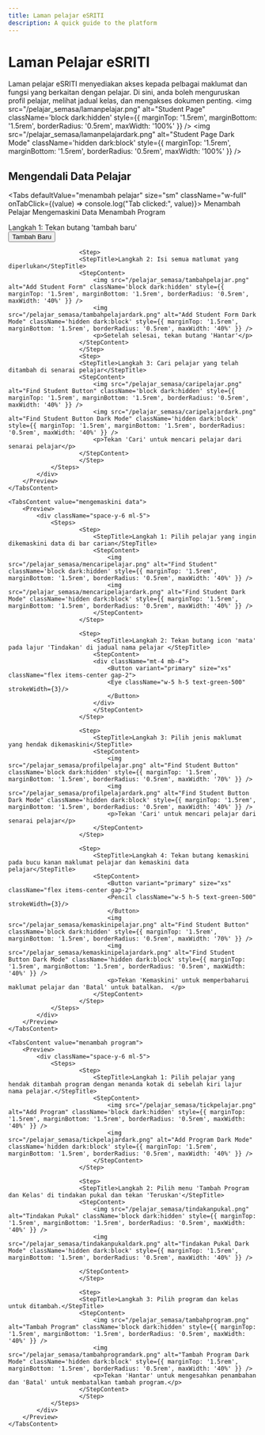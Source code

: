```yaml
---
title: Laman pelajar eSRITI 
description: A quick guide to the platform
---
```


# Laman Pelajar eSRITI
Laman pelajar eSRITI menyediakan akses kepada pelbagai maklumat dan fungsi yang berkaitan dengan pelajar. Di sini, anda boleh menguruskan profil pelajar, melihat jadual kelas, dan mengakses dokumen penting.
<img src="/pelajar_semasa/lamanpelajar.png" alt="Student Page" className='block dark:hidden' style={{ marginTop: '1.5rem', marginBottom: '1.5rem', borderRadius: '0.5rem', maxWidth: '100%' }} />
<img src="/pelajar_semasa/lamanpelajardark.png" alt="Student Page Dark Mode" className='hidden dark:block' style={{ marginTop: '1.5rem', marginBottom: '1.5rem', borderRadius: '0.5rem', maxWidth: '100%' }} />


## Mengendali Data Pelajar

<Tabs defaultValue="menambah pelajar" size="sm" className="w-full" onTabClick={(value) => console.log("Tab clicked:", value)}>
  <TabsList className="grid grid-cols-2 sm:grid-cols-4 w-full gap-5 text-center">
    <Tab value="menambah pelajar" className="min-w-0 truncate">Menambah Pelajar</Tab>
    <Tab value="mengemaskini data" className="min-w-0 truncate">Mengemaskini Data</Tab>
    <Tab value="menambah program" className="min-w-0 truncate">Menambah Program</Tab>
   </TabsList>
    <TabsContent value="menambah pelajar">
        <Preview>
            <div className="space-y-6 ml-5"> 
                <Steps>
                        <Step>
                            <StepTitle>Langkah 1: Tekan butang 'tambah baru'</StepTitle>
                            <StepContent>
                            <div className="mt-4 mb-4">
                                <Button variant="primary" size="xs" className="flex items-center gap-2">
                                <Plus className="w-3 h-3" />
                                Tambah Baru
                                </Button>
                            </div>
                            </StepContent>
                        </Step>

                        <Step>
                        <StepTitle>Langkah 2: Isi semua matlumat yang diperlukan</StepTitle>
                        <StepContent>
                            <img src="/pelajar_semasa/tambahpelajar.png" alt="Add Student Form" className='block dark:hidden' style={{ marginTop: '1.5rem', marginBottom: '1.5rem', borderRadius: '0.5rem', maxWidth: '40%' }} />
                            <img src="/pelajar_semasa/tambahpelajardark.png" alt="Add Student Form Dark Mode" className='hidden dark:block' style={{ marginTop: '1.5rem', marginBottom: '1.5rem', borderRadius: '0.5rem', maxWidth: '40%' }} />
                            <p>Setelah selesai, tekan butang 'Hantar'</p>
                        </StepContent>
                        </Step>
                        <Step>
                        <StepTitle>Langkah 3: Cari pelajar yang telah ditambah di senarai pelajar</StepTitle>
                        <StepContent>
                            <img src="/pelajar_semasa/caripelajar.png" alt="Find Student Button" className='block dark:hidden' style={{ marginTop: '1.5rem', marginBottom: '1.5rem', borderRadius: '0.5rem', maxWidth: '40%' }} />
                            <img src="/pelajar_semasa/caripelajardark.png" alt="Find Student Button Dark Mode" className='hidden dark:block' style={{ marginTop: '1.5rem', marginBottom: '1.5rem', borderRadius: '0.5rem', maxWidth: '40%' }} />
                            <p>Tekan 'Cari' untuk mencari pelajar dari senarai pelajar</p>
                        </StepContent>
                        </Step>
                </Steps>
            </div> 
        </Preview>
    </TabsContent>

    <TabsContent value="mengemaskini data">
        <Preview>
            <div className="space-y-6 ml-5"> 
                <Steps>
                        <Step>
                            <StepTitle>Langkah 1: Pilih pelajar yang ingin dikemaskini data di bar carian</StepTitle>
                            <StepContent>
                                <img src="/pelajar_semasa/mencaripelajar.png" alt="Find Student" className='block dark:hidden' style={{ marginTop: '1.5rem', marginBottom: '1.5rem', borderRadius: '0.5rem', maxWidth: '40%' }} />
                                <img src="/pelajar_semasa/mencaripelajardark.png" alt="Find Student Dark Mode" className='hidden dark:block' style={{ marginTop: '1.5rem', marginBottom: '1.5rem', borderRadius: '0.5rem', maxWidth: '40%' }} />
                            </StepContent>
                        </Step>

                        <Step>
                            <StepTitle>Langkah 2: Tekan butang icon 'mata' pada lajur 'Tindakan' di jadual nama pelajar </StepTitle>
                            <StepContent>
                            <div className="mt-4 mb-4">
                                <Button variant="primary" size="xs" className="flex items-center gap-2">
                                <Eye className="w-5 h-5 text-green-500" strokeWidth={3}/>
                                </Button>
                            </div>
                            </StepContent>
                        </Step>

                        <Step>
                            <StepTitle>Langkah 3: Pilih jenis maklumat yang hendak dikemaskini</StepTitle>
                            <StepContent>
                                <img src="/pelajar_semasa/profilpelajar.png" alt="Find Student Button" className='block dark:hidden' style={{ marginTop: '1.5rem', marginBottom: '1.5rem', borderRadius: '0.5rem', maxWidth: '70%' }} />
                                <img src="/pelajar_semasa/profilpelajardark.png" alt="Find Student Button Dark Mode" className='hidden dark:block' style={{ marginTop: '1.5rem', marginBottom: '1.5rem', borderRadius: '0.5rem', maxWidth: '40%' }} />
                                <p>Tekan 'Cari' untuk mencari pelajar dari senarai pelajar</p>
                            </StepContent>
                        </Step>

                        <Step>
                            <StepTitle>Langkah 4: Tekan butang kemaskini pada bucu kanan maklumat pelajar dan kemaskini data pelajar</StepTitle>
                            <StepContent>
                                <Button variant="primary" size="xs" className="flex items-center gap-2">
                                <Pencil className="w-5 h-5 text-green-500" strokeWidth={3}/>
                                </Button>
                                <img src="/pelajar_semasa/kemaskinipelajar.png" alt="Find Student Button" className='block dark:hidden' style={{ marginTop: '1.5rem', marginBottom: '1.5rem', borderRadius: '0.5rem', maxWidth: '70%' }} />
                                <img src="/pelajar_semasa/kemaskinipelajardark.png" alt="Find Student Button Dark Mode" className='hidden dark:block' style={{ marginTop: '1.5rem', marginBottom: '1.5rem', borderRadius: '0.5rem', maxWidth: '40%' }} />
                                <p>Tekan 'Kemaskini' untuk memperbaharui maklumat pelajar dan 'Batal' untuk batalkan.  </p>
                            </StepContent>
                        </Step>
                </Steps>
            </div> 
        </Preview>
    </TabsContent>

    <TabsContent value="menambah program">
        <Preview>
            <div className="space-y-6 ml-5"> 
                <Steps>
                        <Step>
                            <StepTitle>Langkah 1: Pilih pelajar yang hendak ditambah program dengan menanda kotak di sebelah kiri lajur nama pelajar.</StepTitle>
                            <StepContent>
                                <img src="/pelajar_semasa/tickpelajar.png" alt="Add Program" className='block dark:hidden' style={{ marginTop: '1.5rem', marginBottom: '1.5rem', borderRadius: '0.5rem', maxWidth: '40%' }} />
                                <img src="/pelajar_semasa/tickpelajardark.png" alt="Add Program Dark Mode" className='hidden dark:block' style={{ marginTop: '1.5rem', marginBottom: '1.5rem', borderRadius: '0.5rem', maxWidth: '40%' }} />
                            </StepContent>
                        </Step>

                        <Step>
                        <StepTitle>Langkah 2: Pilih menu 'Tambah Program dan Kelas' di tindakan pukal dan tekan 'Teruskan'</StepTitle>
                        <StepContent>
                            <img src="/pelajar_semasa/tindakanpukal.png" alt="Tindakan Pukal" className='block dark:hidden' style={{ marginTop: '1.5rem', marginBottom: '1.5rem', borderRadius: '0.5rem', maxWidth: '40%' }} />
                            <img src="/pelajar_semasa/tindakanpukaldark.png" alt="Tindakan Pukal Dark Mode" className='hidden dark:block' style={{ marginTop: '1.5rem', marginBottom: '1.5rem', borderRadius: '0.5rem', maxWidth: '40%' }} />
            
                        </StepContent>
                        </Step>

                        <Step>
                        <StepTitle>Langkah 3: Pilih program dan kelas untuk ditambah.</StepTitle>
                        <StepContent>
                            <img src="/pelajar_semasa/tambahprogram.png" alt="Tambah Program" className='block dark:hidden' style={{ marginTop: '1.5rem', marginBottom: '1.5rem', borderRadius: '0.5rem', maxWidth: '40%' }} />
                            <img src="/pelajar_semasa/tambahprogramdark.png" alt="Tambah Program Dark Mode" className='hidden dark:block' style={{ marginTop: '1.5rem', marginBottom: '1.5rem', borderRadius: '0.5rem', maxWidth: '40%' }} />
                            <p>Tekan 'Hantar' untuk mengesahkan penambahan dan 'Batal' untuk membatalkan tambah program.</p>
                        </StepContent>
                        </Step>
                </Steps>
            </div> 
        </Preview>
    </TabsContent>
</Tabs>